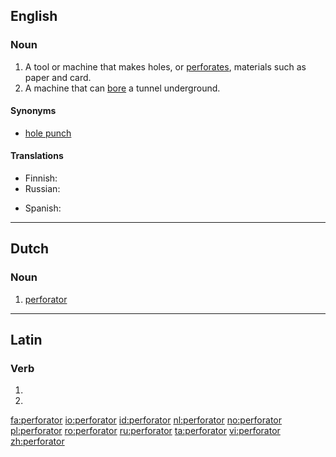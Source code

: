 ==English==

===Noun===
{{en-noun}}

# A tool or machine that makes holes, or [[perforate]]s, materials such as paper and card.
# A machine that can [[bore]] a tunnel underground.

====Synonyms====
* [[hole punch]]

====Translations====
{{trans-see|hole punch}}

{{trans-top|machine that bores}}
* Finnish: {{t+|fi|pora}}
* Russian: {{t|ru|сверло|n|tr=sverló|sc=Cyrl}}
{{trans-mid}}
* Spanish: {{t-|es|máquina perforadora|f}}
{{trans-bottom}}

----

==Dutch==

===Noun===
{{nl-noun|m|perforators|pl2=perforatoren|perforatortje}}

# [[#Dutch|perforator]]

----

==Latin==

===Verb===
{{la-verb-form|perforātor}}

# {{conjugation of|perforo|perforō|2|s|fut|pass|imp|lang=la}}
# {{conjugation of|perforo|perforō|3|s|fut|pass|imp|lang=la}}

[[fa:perforator]]
[[io:perforator]]
[[id:perforator]]
[[nl:perforator]]
[[no:perforator]]
[[pl:perforator]]
[[ro:perforator]]
[[ru:perforator]]
[[ta:perforator]]
[[vi:perforator]]
[[zh:perforator]]